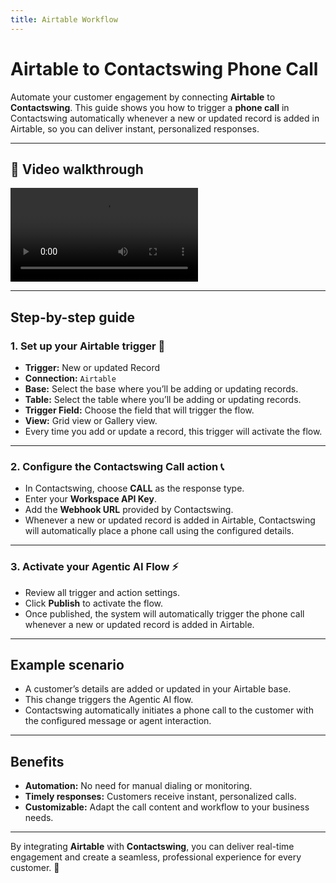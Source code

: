 ```yaml
---
title: Airtable Workflow
---
```


# Airtable to Contactswing Phone Call

Automate your customer engagement by connecting **Airtable** to **Contactswing**. This guide shows you how to trigger a **phone call** in Contactswing automatically whenever a new or updated record is added in Airtable, so you can deliver instant, personalized responses.

---

## 🎥 Video walkthrough

<div class="card-video">
  <video 
    src="https://storage.googleapis.com/helpsessionvideos/Contactswing/Videos/airtable.mp4" 
    autoplay 
    playsinline 
    controls 
    title="Airtable to Contactswing Workflow"
  ></video>
</div>

---

## Step-by-step guide

### 1. Set up your Airtable trigger 📝

- **Trigger:** New or updated Record
- **Connection:** `Airtable`
- **Base:** Select the base where you’ll be adding or updating records.
- **Table:** Select the table where you’ll be adding or updating records.
- **Trigger Field:** Choose the field that will trigger the flow.
- **View:** Grid view or Gallery view.
- Every time you add or update a record, this trigger will activate the flow.

---

### 2. Configure the Contactswing Call action 📞

- In Contactswing, choose **CALL** as the response type.
- Enter your **Workspace API Key**.
- Add the **Webhook URL** provided by Contactswing.
- Whenever a new or updated record is added in Airtable, Contactswing will automatically place a phone call using the configured details.

---

### 3. Activate your Agentic AI Flow ⚡

- Review all trigger and action settings.
- Click **Publish** to activate the flow.
- Once published, the system will automatically trigger the phone call whenever a new or updated record is added in Airtable.

---

## Example scenario

- A customer’s details are added or updated in your Airtable base.
- This change triggers the Agentic AI flow.
- Contactswing automatically initiates a phone call to the customer with the configured message or agent interaction.

---

## Benefits

- **Automation:** No need for manual dialing or monitoring.
- **Timely responses:** Customers receive instant, personalized calls.
- **Customizable:** Adapt the call content and workflow to your business needs.

---

By integrating **Airtable** with **Contactswing**, you can deliver real-time engagement and create a seamless, professional experience for every customer. 🤖
